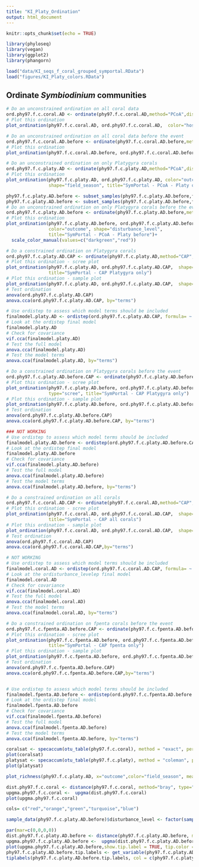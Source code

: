 ```yaml
---
title: "KI_Platy_Ordination"
output: html_document
---
```


```r
knitr::opts_chunk$set(echo = TRUE)

library(phyloseq)
library(vegan)
library(ggplot2)
library(phangorn)

load("data/KI_seqs_f_coral_grouped_symportal.RData")
load("figures/KI_Platy_colors.RData")
```
## Ordinate *Symbiodinium* communities
```r
# Do an unconstrained ordination on all coral data
ord.phy97.f.c.coral.AD <- ordinate(phy97.f.c.coral.AD,method="PCoA",distance="bray")
# Plot this ordination 
plot_ordination(phy97.f.c.coral.AD, ord.phy97.f.c.coral.AD,  color="host_name", shape="outcome",title="SymPortal - PCoA - All") 

# Do an unconstrained ordination on all coral data before the event
ord.phy97.f.c.coral.AD.before <- ordinate(phy97.f.c.coral.AD.before,method="PCoA",distance="bray")
# Plot this ordination 
plot_ordination(phy97.f.c.coral.AD.before, ord.phy97.f.c.coral.AD.before,  color="outcome", shape="host_name", title="Symportal - PCoA - Before") 

# Do an unconstrained ordination on only Platygyra corals
ord.phy97.f.c.platy.AD <- ordinate(phy97.f.c.platy.AD,method="PCoA",distance="bray")
# Plot this ordination 
plot_ordination(phy97.f.c.platy.AD, ord.phy97.f.c.platy.AD, color="outcome",
                shape="field_season", title="SymPortal - PCoA - Platy only")

phy97.f.c.platy.AD.before <- subset_samples(phy97.f.c.platy.AD.before,field_season!="KI2016a")
phy97.f.c.platy.AD.before <- subset_samples(phy97.f.c.platy.AD.before,field_season!="KI2015c")
# Do an unconstrained ordination on only Platygyra corals before the event
ord.phy97.f.c.platy.AD.before <- ordinate(phy97.f.c.platy.AD.before,method="PCoA",distance="bray")
# Plot this ordination 
plot_ordination(phy97.f.c.platy.AD.before, ord.phy97.f.c.platy.AD.before,
                color="outcome", shape="disturbance_level",
                title="SymPortal - PCoA - Platy before")+
  scale_color_manual(values=c("darkgreen","red"))

# Do a constrained ordination on Platygyra corals
ord.phy97.f.c.platy.AD.CAP <- ordinate(phy97.f.c.platy.AD,method="CAP",distance="bray",formula= ~ field_season + disturbance_level)
# Plot this ordination - scree plot
plot_ordination(phy97.f.c.platy.AD, ord.phy97.f.c.platy.AD.CAP,  shape="outcome",type="scree",
                title="SymPortal - CAP Platygyra only")
# Plot this ordination - sample plot
plot_ordination(phy97.f.c.platy.AD, ord.phy97.f.c.platy.AD.CAP,  shape="outcome", color="disturbance_level",type="samples",title="SymPortal - CAP Platygyra only")
# Test ordination
anova(ord.phy97.f.c.platy.AD.CAP)
anova.cca(ord.phy97.f.c.platy.AD.CAP, by="terms")

# Use ordistep to assess which model terms should be included
finalmodel.platy.AD <- ordistep(ord.phy97.f.c.platy.AD.CAP, formula= ~ field_season + disturbance_level + outcome, direction = c("both"), Pin = 0.05, Pout = 0.1, pstep = 100, perm.max = 1000, steps = 50, trace = TRUE)
# Look at the ordistep final model
finalmodel.platy.AD
# Check for covariance
vif.cca(finalmodel.platy.AD)
# Test the full model
anova.cca(finalmodel.platy.AD)
# Test the model terms
anova.cca(finalmodel.platy.AD, by="terms")

# Do a constrained ordination on Platygyra corals before the event
ord.phy97.f.c.platy.AD.before.CAP <- ordinate(phy97.f.c.platy.AD.before,method="CAP",distance="bray",formula= ~ outcome + disturbance_level)
# Plot this ordination - scree plot
plot_ordination(phy97.f.c.platy.AD.before, ord.phy97.f.c.platy.AD.before.CAP,
                type="scree", title="SymPortal - CAP Platygyra only")
# Plot this ordination - sample plot
plot_ordination(phy97.f.c.platy.AD.before, ord.phy97.f.c.platy.AD.before.CAP,  shape="outcome", color="disturbance_level",type="samples",title="SymPortal - CAP Platygyra only")
# Test ordination
anova(ord.phy97.f.c.platy.AD.before.CAP)
anova.cca(ord.phy97.f.c.platy.AD.before.CAP, by="terms")

### NOT WORKING
# Use ordistep to assess which model terms should be included
finalmodel.platy.AD.before <- ordistep(ord.phy97.f.c.platy.AD.before.CAP, formula= ~ field_season + outcome +  disturbance_level, direction = c("both"), Pin = 0.05, Pout = 0.1, pstep = 100, perm.max = 1000, steps = 50, trace = TRUE)
# Look at the ordistep final model
finalmodel.platy.AD.before
# Check for covariance
vif.cca(finalmodel.platy.AD.before)
# Test the full model
anova.cca(finalmodel.platy.AD.before)
# Test the model terms
anova.cca(finalmodel.platy.AD.before, by="terms")

# Do a constrained ordination on all corals
ord.phy97.f.c.coral.AD.CAP <- ordinate(phy97.f.c.coral.AD,method="CAP",distance="bray",formula= ~ field_season + outcome + disturbance_level + host_name + field_season*outcome + field_season*disturbance_level + field_season*host_name + outcome*disturbance_level + outcome*host_name + disturbance_level*host_name)
# Plot this ordination - scree plot
plot_ordination(phy97.f.c.coral.AD, ord.phy97.f.c.coral.AD.CAP,  shape="outcome",type="scree",
                title="SymPortal - CAP all corals")
# Plot this ordination - sample plot
plot_ordination(phy97.f.c.coral.AD, ord.phy97.f.c.coral.AD.CAP,  shape="outcome", color="site_name",type="samples",title="SymPortal - CAP all corals")
# Test ordination
anova(ord.phy97.f.c.coral.AD.CAP)
anova.cca(ord.phy97.f.c.coral.AD.CAP,by="terms")

# NOT WORKING
# Use ordistep to assess which model terms should be included
finalmodel.coral.AD <- ordistep(ord.phy97.f.c.coral.AD.CAP, formula= ~ field_season + outcome + disturbance_level + host_name + field_season*outcome + field_season*disturbance_level + field_season*host_name + outcome*disturbance_level + outcome*host_name + disturbance_level*host_name, direction = c("both"), Pin = 0.05, Pout = 0.1, pstep = 100, perm.max = 1000, steps = 50, trace = TRUE)
# Look at the ordisturbance_levelep final model
finalmodel.coral.AD
# Check for covariance
vif.cca(finalmodel.coral.AD)
# Test the full model
anova.cca(finalmodel.coral.AD)
# Test the model terms
anova.cca(finalmodel.coral.AD, by="terms")

# Do a constrained ordination on fpenta corals before the event
ord.phy97.f.c.fpenta.AD.before.CAP <- ordinate(phy97.f.c.fpenta.AD.before,method="CAP",distance="bray",formula= ~ field_season + outcome + disturbance_level)
# Plot this ordination - scree plot
plot_ordination(phy97.f.c.fpenta.AD.before, ord.phy97.f.c.fpenta.AD.before.CAP,  shape="outcome",type="scree",
                title="SymPortal - CAP fpenta only")
# Plot this ordination - sample plot
plot_ordination(phy97.f.c.fpenta.AD.before, ord.phy97.f.c.fpenta.AD.before.CAP, shape="outcome", color="disturbance_level",type="samples",title="SymPortal - CAP fpenta only")
# Test ordination
anova(ord.phy97.f.c.fpenta.AD.before.CAP)
anova.cca(ord.phy97.f.c.fpenta.AD.before.CAP,by="terms")


# Use ordistep to assess which model terms should be included
finalmodel.fpenta.AD.before <- ordistep(ord.phy97.f.c.fpenta.AD.before.CAP, formula= ~ Year + outcome +  Dist, direction = c("both"), Pin = 0.05, Pout = 0.1, pstep = 100, perm.max = 1000, steps = 50, trace = TRUE)
# Look at the ordistep final model
finalmodel.fpenta.AD.before
# Check for covariance
vif.cca(finalmodel.fpenta.AD.before)
# Test the full model
anova.cca(finalmodel.fpenta.AD.before)
# Test the model terms
anova.cca(finalmodel.fpenta.AD.before, by="terms")
```

```r
coralsat <- specaccum(otu_table(phy97.f.c.coral), method = "exact", permutations = 100)
plot(coralsat)
platysat <- specaccum(otu_table(phy97.f.c.platy), method = "coleman", permutations = 100)
plot(platysat)
```

```r
plot_richness(phy97.f.c.platy.AD, x="outcome",color="field_season", measures=c("Observed", "Shannon"))
```

```r
dist.phy97.f.c.coral <- distance(phy97.f.c.coral, method="bray", type="samples")
upgma.phy97.f.c.coral <-  upgma(dist.phy97.f.c.coral)
plot(upgma.phy97.f.c.coral)

cols= c("red","orange","green","turquoise","blue")

sample_data(phy97.f.c.platy.AD.before)$disturbance_level <- factor(sample_data(phy97.f.c.platy.AD.before)$disturbance_level,levels=c("VeryHigh","High","HighMed","Low","VeryLow"))

par(mar=c(0,0,0,0))
dist.phy97.f.c.platy.AD.before <- distance(phy97.f.c.platy.AD.before, method="bray", type="samples")
upgma.phy97.f.c.platy.AD.before <-  upgma(dist.phy97.f.c.platy.AD.before)
plot(upgma.phy97.f.c.platy.AD.before,show.tip.label = TRUE, tip.color = "white")
phy97.f.c.platy.AD.before.tip.labels <- get_variable(phy97.f.c.platy.AD.before, "outcome")
tiplabels(phy97.f.c.platy.AD.before.tip.labels, col = c(phy97.f.c.platy.AD.before.tip.labels), frame = "none", adj = -0.05, cex = 0.7)
```
